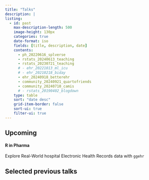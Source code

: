 ```yaml
---
title: "Talks"
description: |
listing:
  - id: past
    max-description-length: 500
    image-height: 130px
    categories: true
    date-format: iso
    fields: [title, description, date]
    contents: 
      - ph_20220616_splverse
      - rstats_20240613_teaching
      - rstats_20230721_teaching
      # - ehr_20221013_ml_icu
      # - ehr_20210218_biday
      - ehr_20240918_betterehr
      - community_20240921_quartofriends
      - community_20240710_camis
      # - rstats_20190402_blogdown
    type: table
    sort: "date desc"
    grid-item-border: false
    sort-ui: true
    filter-ui: true
---
```


## Upcoming

#### R in Pharma

Explore Real-World hospital Electronic Health Records data with `ggehr`



## Selected previous talks


::: {#past}
:::

